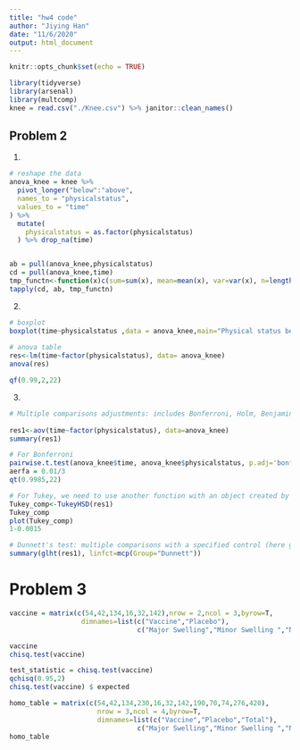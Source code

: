 ```yaml
---
title: "hw4 code"
author: "Jiying Han"
date: "11/6/2020"
output: html_document
---
```


```r
knitr::opts_chunk$set(echo = TRUE)
```

```r
library(tidyverse)
library(arsenal)
library(multcomp)
knee = read.csv("./Knee.csv") %>% janitor::clean_names()
```


## Problem 2
1.
```r
# reshape the data
anova_knee = knee %>% 
  pivot_longer("below":"above",
  names_to = "physicalstatus",
  values_to = "time"
) %>% 
  mutate(
    physicalstatus = as.factor(physicalstatus)
  ) %>% drop_na(time)


ab = pull(anova_knee,physicalstatus)
cd = pull(anova_knee,time)
tmp_functn<-function(x)c(sum=sum(x), mean=mean(x), var=var(x), n=length(x), medianq1q3 = medianq1q3(x), range = range(x))
tapply(cd, ab, tmp_functn)
```



2.
```r

# boxplot
boxplot(time~physicalstatus ,data = anova_knee,main="Physical status before therapy",xlab="Physical status", ylab="Time")
  
# anova table
res<-lm(time~factor(physicalstatus), data= anova_knee)
anova(res)

qf(0.99,2,22)
```


3.
```r
# Multiple comparisons adjustments: includes Bonferroni, Holm, Benjamini-Hochberg
 
res1<-aov(time~factor(physicalstatus), data=anova_knee)
summary(res1)

# For Bonferroni
pairwise.t.test(anova_knee$time, anova_knee$physicalstatus, p.adj='bonferroni')
aerfa = 0.01/3
qt(0.9985,22)

# For Tukey, we need to use another function with an object created by aov()
Tukey_comp<-TukeyHSD(res1)
Tukey_comp
plot(Tukey_comp)
1-0.0015

# Dunnett's test: multiple comparisons with a specified control (here group #1)
summary(glht(res1), linfct=mcp(Group="Dunnett"))
```


# Problem 3
```r
vaccine = matrix(c(54,42,134,16,32,142),nrow = 2,ncol = 3,byrow=T,
                  dimnames=list(c("Vaccine","Placebo"), 
                                c("Major Swelling","Minor Swelling ","No swelling")))

vaccine
chisq.test(vaccine)

test_statistic = chisq.test(vaccine)
qchisq(0.95,2)
chisq.test(vaccine) $ expected
```


```r
homo_table = matrix(c(54,42,134,230,16,32,142,190,70,74,276,420),
                      nrow = 3,ncol = 4,byrow=T,
                      dimnames=list(c("Vaccine","Placebo","Total"), 
                                c("Major Swelling","Minor Swelling ","No swelling","Total")))
homo_table
```



